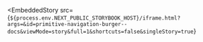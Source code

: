 
<EmbeddedStory
  src={`${process.env.NEXT_PUBLIC_STORYBOOK_HOST}/iframe.html?args=&id=primitive-navigation-burger--docs&viewMode=story&full=1&shortcuts=false&singleStory=true`}
></EmbeddedStory>